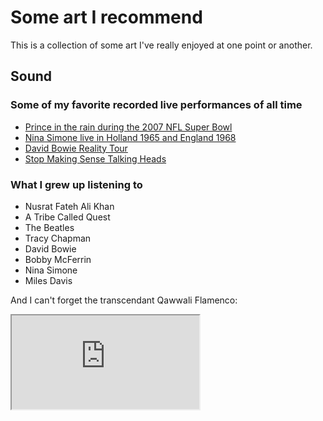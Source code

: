 # Some art I recommend

This is a collection of some art I've really enjoyed at one point or another.

## Sound

### Some of my favorite recorded live performances of all time

- [Prince in the rain during the 2007 NFL Super Bowl](https://www.youtube.com/watch?v=-WYYlRArn3g)
- [Nina Simone live in Holland 1965 and England 1968](https://youtu.be/ZxkMb-tp3Bk)
- [David Bowie Reality Tour](https://en.wikipedia.org/wiki/A_Reality_Tour_(album))
- [Stop Making Sense Talking Heads](https://en.wikipedia.org/wiki/Stop_Making_Sense)

### What I grew up listening to

- Nusrat Fateh Ali Khan
- A Tribe Called Quest
- The Beatles
- Tracy Chapman
- David Bowie
- Bobby McFerrin
- Nina Simone
- Miles Davis

And I can't forget the transcendant Qawwali Flamenco:
<div className="aspect-w-16 aspect-h-9">
  <iframe
    src="https://www.youtube.com/embed/wfCenzJjD68"
    title="Qawwali Flamenco"
    allow="accelerometer; autoplay; clipboard-write; encrypted-media; gyroscope; picture-in-picture"
    allowFullScreen
  />
</div>

### Some Favorite Albums

<iframe
  src="https://open.spotify.com/embed/album/3x2DQz1db5pS1IEkpD0zWv"
  className="w-full rounded-xl"
  height="80"
  allow="autoplay; clipboard-write; encrypted-media; fullscreen; picture-in-picture"
/>

<iframe
  src="https://open.spotify.com/embed/album/4Z8nWz3dGybOP7lhMZpcOo"
  className="w-full rounded-xl"
  height="80"
  allow="autoplay; clipboard-write; encrypted-media; fullscreen; picture-in-picture"
/>

<iframe
  src="https://open.spotify.com/embed/album/2de6LD7eOW8zrlorbS28na"
  className="w-full rounded-xl"
  height="80"
  allow="autoplay; clipboard-write; encrypted-media; fullscreen; picture-in-picture"
/>

<iframe
  src="https://open.spotify.com/embed/playlist/37i9dQZF1DZ06evO4nBpIJ"
  className="w-full rounded-xl"
  height="80"
  allow="autoplay; clipboard-write; encrypted-media; fullscreen; picture-in-picture"
/>

<iframe
  src="https://open.spotify.com/embed/album/64J8girYqmK86ebqBayrjQ"
  className="w-full rounded-xl"
  height="80"
  allow="autoplay; clipboard-write; encrypted-media; fullscreen; picture-in-picture"
/>

<iframe
  src="https://open.spotify.com/embed/playlist/37i9dQZF1DZ06evO3mYWcg"
  className="w-full rounded-xl"
  height="80"
  allow="autoplay; clipboard-write; encrypted-media; fullscreen; picture-in-picture"
/>

## Vision

### Movies

- [Citizen Kane](https://en.wikipedia.org/wiki/Citizen_Kane)
- [鬼子来了 (Devils on the Doorstep)](https://en.wikipedia.org/wiki/Devils_on_the_Doorstep)
- [Do The Right Thing](https://en.wikipedia.org/wiki/Do_the_Right_Thing)
- [Pulp Fiction](https://en.wikipedia.org/wiki/Pulp_Fiction)
- [Princess Mononoke](https://en.wikipedia.org/wiki/Princess_Mononoke)

### Animation

- [Cowboy Bebop](https://en.wikipedia.org/wiki/Cowboy_Bebop)
- [Samurai Champloo](https://en.wikipedia.org/wiki/Samurai_Champloo)
- [Attack on Titan](https://en.wikipedia.org/wiki/Attack_on_Titan)
- [Death Note](https://en.wikipedia.org/wiki/Death_Note)

### Paint

- Magritte
- Matisse
- Dalì
- M.C. Escher
- Hilma af Klint
- Xu Beihong
- Wassily Kandinsky

### Words

- Rumi
- Emily Dickinson
- Eric B. & Rakim
- Bob Dylan
